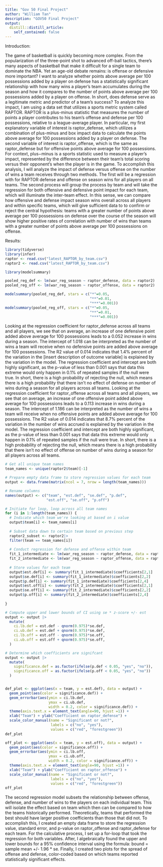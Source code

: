 ```yaml
---
title: "Gov 50 Final Project"
author: "William Tan"
description: "GOV50 Final Project"
output:
  distill::distill_article:
    self_contained: false
---
```

Introduction:

  The game of basketball is quickly becoming more complex. From the popularization of the three-point shot to advanced off-ball tactics, there's many aspects of basketball that make it difficult for a single team to dominate the NBA. Yet an age-old debate remains: is offense or defensive more important? I want to analyze whether points above average per 100 possessions added by a player on defense has a statistically significant relationship with how many wins a player’s team accumulates during the season and how it compares to the number of points above average per 100 possessions added by a player on offense. In short, does defense serve as a legitimate metric and predictor of a team's success? To analyze this impact, I am using a data set that utilizes a sports metric system called RAPTOR. RAPTOR is a plus-minus statistic that measures the number of points a player contributes to his team’s offense and defense per 100 possessions, relative to a league-average player. In particular, my first explanatory variable of interest is raptor_defense, which  utilizes a combination of plus-minus and box impact data to calculate the points above average for 100 possessions added by a player on defense. The second variable of interest is raptor_offense, which is the same as raptor_defense but for offensive points above average for 100 possessions. For context, plus−minus is a sports statistic used to measure a player's impact, represented by the difference between their team's total scoring versus their opponent's when the player is in the game. 
  To accomplish this analysis, I will analyze the impact of defense versus offense on the number of wins a team receives through two methods. The first will be a regression with for RAPTOR defense and offense on season wins for all players on all teams. The second process will group the process by team and will take the regression for both offensive and defensive point impact for each team, which will illuminate the inter-team effect. In this sense, we can compare how offensive and defense impact season wins overall across all players and within specific teams, which will give sufficient data to to confirm or reject the central hypothesis: teams with a greater number of points above average per 100 possessions on defense over the course of the season will show higher positive rates of correlation with number of wins than teams with a greater number of points above average per 100 possessions on offense. 

Results:
```r
library(tidyverse)
library(infer)
raptor <- read.csv("latest_RAPTOR_by_team.csv")
raptor2 <- read.csv("latest_RAPTOR_by_team.csv")

```

```r
library(modelsummary)

pooled_reg_def <- lm(war_reg_season ~ raptor_defense, data = raptor2)
pooled_reg_off <- lm(war_reg_season ~ raptor_offense, data = raptor2)

modelsummary(pooled_reg_def, stars = c("*"=0.05,
                                       "**"=0.01,
                                       "***"=0.001))
modelsummary(pooled_reg_off, stars = c("*"=0.05,
                                       "**"=0.01,
                                       "***"=0.001))
```
  Looking at the regression coefficient for raptor_defense across all teams and all players, we see that on average, an increase of one defensive point added above average for 100 possessions leads to a 0.052 increase in wins during a season. The intercept of 1.018 can be interpreted as the number of wins a team will receive when no defensive points are added above average for 100 possessions. The R2 value of 0.014 indicates that 1.4% percent of the variation in the [insert description of outcome variable] is explained by the variation in the model. The regression coefficient and intercept are both highly significant, as the p-value of less than 0.001 says that data this extreme would only happen in 0.1% of repeated samples if the null were true. In short, there is a high probability of rejecting the null, which means there is a high probability that there isn't no effect of defense on number of wins during a season for all players across all teams. 
   Looking at the regression coefficient for raptor_offense across all teams and all players, we see that on average, an increase of one offensive point added above average for 100 possessions leads to a 0.113 increase in wins during a season. The intercept of 1.186 can be interpreted as the number of wins a team will receive when no offensive points are added above average for 100 possessions. The R2 value of 0.014 indicates that 8.7% percent of the variation in the number of wins accrued is explained by the variation in the model. The regression coefficient and intercept are both highly significant, as the p-value of less than 0.001 says that data this extreme would only happen in 0.1% of repeated samples if the null were true. In short, there is a high probability of rejecting the null, which means there is a high probability that there isn't no effect of offense on number of wins during a season for all players across all teams. 

```r
# Get all unique team names
team_names <- unique(raptor2$team)[-1]

# Prepare empty data frame to store regression values for each team
output <- data.frame(matrix(ncol = 7, nrow = length(team_names)))

# Rename columns
names(output) <- c("team", "est.def", "se.def", "p.def",
                   "est.off", "se.off", "p.off")

# Initiate for loop, loop across all team names
for (i in 1:length(team_names)) {
  # Indicate which team we're looking at based on i value
  output$team[i] <- team_names[i]
  
  # Subset data down to certain team based on previous step
  raptor2_subset <- raptor2|>
  filter(team == team_names[i])
  
  # Conduct regression for defense and offense within team
  fit_1_intermediate <- lm(war_reg_season ~ raptor_defense, data = raptor2_subset)
  fit_2_intermediate <- lm(war_reg_season ~ raptor_offense, data = raptor2_subset)
  
  # Store values for each team
  output$est.def[i] <- summary(fit_1_intermediate)$coefficients[2,1]
  output$se.def[i] <- summary(fit_1_intermediate)$coefficients[2,2]
  output$p.def[i] <- summary(fit_1_intermediate)$coefficients[2,4]
  output$est.off[i] <- summary(fit_2_intermediate)$coefficients[2,1]
  output$se.off[i] <- summary(fit_2_intermediate)$coefficients[2,2]
  output$p.off[i] <- summary(fit_2_intermediate)$coefficients[2,4]
  
}

# Compute upper and lower bounds of CI using se * z-score +/- est
output <- output |>
  mutate(
    ci.lb.def = est.def - qnorm(0.975)*se.def,
    ci.ub.def = est.def + qnorm(0.975)*se.def,
    ci.lb.off = est.off - qnorm(0.975)*se.off,
    ci.ub.off = est.off + qnorm(0.975)*se.off,
  )

# Determine which coefficients are signifcant
output <- output |> 
  mutate(
    significance.def = as.factor(ifelse(p.def < 0.05, "yes", "no")),
    significance.off = as.factor(ifelse(p.off < 0.05, "yes", "no"))
  )


def_plot <- ggplot(aes(x = team, y = est.def), data = output) +
  geom_point(aes(color = significance.def)) + 
  geom_errorbar(aes(ymin = ci.lb.def, 
                    ymax = ci.ub.def, 
                    width = 0.2, color = significance.def)) +
  theme(axis.text.x = element_text(angle=90, hjust =1)) + 
  xlab("Team") + ylab("Coefficient on raptor_defense") +
  scale_color_manual(name = "Significant or not?", 
                     labels = c("no", "yes"), 
                     values = c("red", "forestgreen"))
def_plot

off_plot <- ggplot(aes(x = team, y = est.off), data = output) +
  geom_point(aes(color = significance.off)) + 
  geom_errorbar(aes(ymin = ci.lb.off, 
                    ymax = ci.ub.off, 
                    width = 0.2, color = significance.off)) +
  theme(axis.text.x = element_text(angle=90, hjust =1)) + 
  xlab("Team") + ylab("Coefficient on raptor_offense") +
  scale_color_manual(name = "Significant or not?", 
                     labels = c("no", "yes"), 
                     values = c("red", "forestgreen"))
off_plot
```
  The second regression model subsets the relationship between offense, defense, and number of wins to the players on each individual team. This will isolate the effect based on team which then can be compared to how the teams historically performed. Theoretically, teams that performed the best should have larger positive coefficients than those that did not. To accomplish this, I created an empty data frame to store the regression value, standard error, and p-value on raptor_offense and raptor_defense for each team. For the calculative process, I set up a for-loop that  took the regression for both variables. After, I algebraically found the upper and lower bounds for a 95% confidence interval using the formula: bound = sample mean +/- 1.96 * se. Finally, I created two plots for the spread of offense and defense, color-coded based on which teams reported statistically significant effects. 
  



